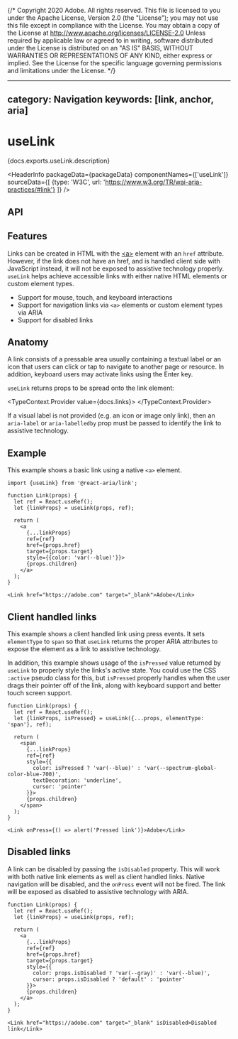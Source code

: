 {/* Copyright 2020 Adobe. All rights reserved.
This file is licensed to you under the Apache License, Version 2.0 (the "License");
you may not use this file except in compliance with the License. You may obtain a copy
of the License at http://www.apache.org/licenses/LICENSE-2.0
Unless required by applicable law or agreed to in writing, software distributed under
the License is distributed on an "AS IS" BASIS, WITHOUT WARRANTIES OR REPRESENTATIONS
OF ANY KIND, either express or implied. See the License for the specific language
governing permissions and limitations under the License. */}



---
category: Navigation
keywords: [link, anchor, aria]
---

# useLink

<PageDescription>{docs.exports.useLink.description}</PageDescription>

<HeaderInfo
  packageData={packageData}
  componentNames={['useLink']}
  sourceData={[
    {type: 'W3C', url: 'https://www.w3.org/TR/wai-aria-practices/#link'}
  ]} />

## API

<FunctionAPI function={docs.exports.useLink} links={docs.links} />

## Features

Links can be created in HTML with the [&lt;a&gt;](https://developer.mozilla.org/en-US/docs/Web/HTML/Element/a)
element with an `href` attribute. However, if the link does not have an href, and is
handled client side with JavaScript instead, it will not be exposed to assistive technology properly.
`useLink` helps achieve accessible links with either native HTML elements or custom element types.

* Support for mouse, touch, and keyboard interactions
* Support for navigation links via `<a>` elements or custom element types via ARIA
* Support for disabled links

## Anatomy

A link consists of a pressable area usually containing a textual label or an icon
that users can click or tap to navigate to another page or resource. In addition,
keyboard users may activate links using the <Keyboard>Enter</Keyboard> key.

`useLink` returns props to be spread onto the link element:

<TypeContext.Provider value={docs.links}>
  <InterfaceType properties={docs.links[docs.exports.useLink.return.id].properties} />
</TypeContext.Provider>

If a visual label is not provided (e.g. an icon or image only link), then an `aria-label` or
`aria-labelledby` prop must be passed to identify the link to assistive technology.

## Example

This example shows a basic link using a native `<a>` element.

```tsx example
import {useLink} from '@react-aria/link';

function Link(props) {
  let ref = React.useRef();
  let {linkProps} = useLink(props, ref);

  return (
    <a
      {...linkProps}
      ref={ref}
      href={props.href}
      target={props.target}
      style={{color: 'var(--blue)'}}>
      {props.children}
    </a>
  );
}

<Link href="https://adobe.com" target="_blank">Adobe</Link>
```

## Client handled links

This example shows a client handled link using press events. It sets `elementType` to `span`
so that `useLink` returns the proper ARIA attributes to expose the element as a link to
assistive technology.

In addition, this example shows usage of the `isPressed` value returned by `useLink` to properly
style the links's active state. You could use the CSS `:active` pseudo class for this, but `isPressed`
properly handles when the user drags their pointer off of the link, along with keyboard support and better
touch screen support.

```tsx example
function Link(props) {
  let ref = React.useRef();
  let {linkProps, isPressed} = useLink({...props, elementType: 'span'}, ref);

  return (
    <span
      {...linkProps}
      ref={ref}
      style={{
        color: isPressed ? 'var(--blue)' : 'var(--spectrum-global-color-blue-700)',
        textDecoration: 'underline',
        cursor: 'pointer'
      }}>
      {props.children}
    </span>
  );
}

<Link onPress={() => alert('Pressed link')}>Adobe</Link>
```


## Disabled links

A link can be disabled by passing the `isDisabled` property. This will work with both native
link elements as well as client handled links. Native navigation will be disabled, and the `onPress`
event will not be fired. The link will be exposed as disabled to assistive technology with ARIA.

```tsx example
function Link(props) {
  let ref = React.useRef();
  let {linkProps} = useLink(props, ref);

  return (
    <a
      {...linkProps}
      ref={ref}
      href={props.href}
      target={props.target}
      style={{
        color: props.isDisabled ? 'var(--gray)' : 'var(--blue)',
        cursor: props.isDisabled ? 'default' : 'pointer'
      }}>
      {props.children}
    </a>
  );
}

<Link href="https://adobe.com" target="_blank" isDisabled>Disabled link</Link>
```
